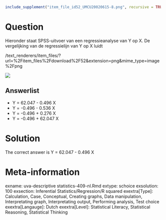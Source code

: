 ```r
include_supplement("item_file_id52_UMCU20020615-8.png", recursive = TRUE)
```
Question
========

Hieronder staat SPSS-uitvoer van een regressieanalyse van Y op X. De vergelijking van de regressielijn van Y op X luidt

 /text_renderers/item_files/?url=%2Fitem_files%2Fdownload%2F52&extension=png&mime_type=image%2Fpng

![](item_file_id52_UMCU20020615-8.png)

Answerlist
----------
* Y = 62.047 - 0.496 X
* Y = -0.496 - 0.536 X
* Y = -0.496 + 0.276 X
* Y = -0.496 + 62.047 X

Solution
========

The correct answer is  Y = 62.047 - 0.496 X

Meta-information
================
exname: uva-descriptive statistics-409-nl.Rmd
extype: schoice
exsolution: 100
exsection: Inferential Statistics/Regression/R squared
exextra[Type]: Calculation, Case, Conceptual, Creating graphs, Data manipulation, Interpretating graph, Interpretating output, Performing analysis, Test choice
exextra[Langauge]: Dutch
exextra[Level]: Statistical Literacy, Statistical Reasoning, Statistical Thinking
